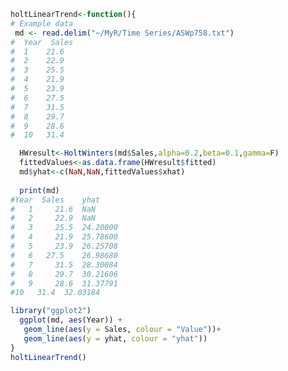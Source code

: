 
```r
holtLinearTrend<-function(){
# Example data
 md <- read.delim("~/MyR/Time Series/ASWp758.txt")
#  Year  Sales
#  1    21.6
#  2  	22.9
#  3  	25.5
#  4  	21.9
#  5  	23.9
#  6  	27.5
#  7  	31.5
#  8  	29.7
#  9  	28.6
#  10 	31.4

  HWresult<-HoltWinters(md$Sales,alpha=0.2,beta=0.1,gamma=F)
  fittedValues<-as.data.frame(HWresult$fitted)
  md$yhat<-c(NaN,NaN,fittedValues$xhat)
  
  print(md)
#Year  Sales	yhat
#	1	  21.6	NaN
#	2	  22.9	NaN
#	3	  25.5	24.20000
#	4	  21.9	25.78600
#	5	  23.9	26.25708
#	6  	27.5	26.98680
#	7	  31.5	28.30084
#	8	  29.7	30.21606
#	9	  28.6	31.37791
#10	  31.4	32.03184

library("ggplot2")
  ggplot(md, aes(Year)) + 
   geom_line(aes(y = Sales, colour = "Value"))+ 
   geom_line(aes(y = yhat, colour = "yhat"))
}
holtLinearTrend()
```  
